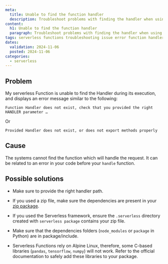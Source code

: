 ```yaml
---
meta:
  title: Unable to find the function handler
  description: Troubleshoot problems with finding the handler when using Scaleway Serverless Functions.
content:
  h1: Unable to find the function handler
  paragraph: Troubleshoot problems with finding the handler when using Scaleway Serverless Functions.
tags: serverless functions troubleshooting issue error function handler execution run cannot find
dates:
  validation: 2024-11-06
  posted: 2024-11-06
categories:
  - serverless
---
```


## Problem

My serverless Function is unable to find the Handler during its execution, and displays an error message similar to the following:

```
Function Handler does not exist, check that you provided the right HANDLER parameter …
```

Or

```
Provided Handler does not exist, or does not export methods properly
```

## Cause

The systems cannot find the function which will handle the request. It can be related to an error in your code before your `handle` function.

## Possible solutions

- Make sure to provide the right handler path.

- If you used a zip file, make sure the dependencies are present in your [zip package](/serverless/functions/how-to/package-function-dependencies-in-zip/).

- If you used the Serverless framework, ensure the `.serverless` directory created with `serverless package` contains your zip file.

- Make sure that the dependencies folders (`node_modules` or `package` in Python) are in package/include.

- Serverless Functions rely on Alpine Linux, therefore, some C-based libraries (`pandas`, `tensorflow`, `numpy`) will not work. Refer to the official documentation to safely add these libraries to your package.